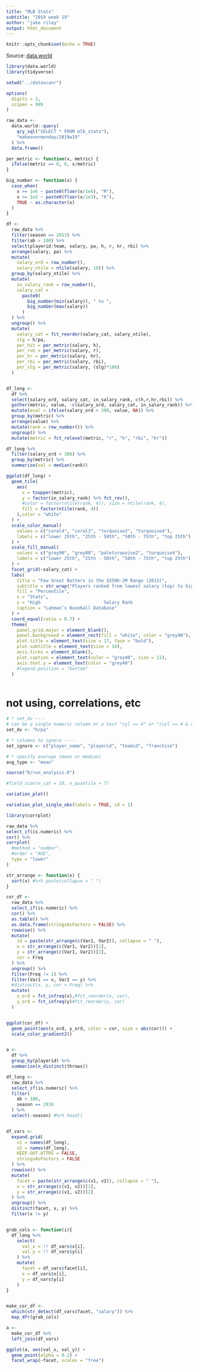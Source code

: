 ```yaml
---
title: "MLB Stats"
subtitle: "2019 week 19"
author: "jake riley"
output: html_document
---
```


```r
knitr::opts_chunk$set(echo = TRUE)
```

Source: [data.world](https://data.world/makeovermonday/2019w5)

```r
library(data.world)
library(tidyverse)

setwd("../datascanr")

options(
  digits = 3,
  scipen = 999
)

raw_data <-
  data.world::query(
    qry_sql("SELECT * FROM mlb_stats"),
    "makeovermonday/2019w19"
  ) %>% 
  data.frame() 

per_metric <- function(x, metric) {
  ifelse(metric == 0, 0, x/metric)
}

big_number <- function(x) {
  case_when(
    x >= 1e6 ~ paste0(floor(x/1e6), "M"),
    x >= 1e3 ~ paste0(floor(x/1e3), "K"),
    TRUE ~ as.character(x)
  )
}

df <- 
  raw_data %>% 
  filter(season == 2013) %>% 
  filter(ab > 100) %>%
  select(playerid:team, salary, pa, h, r, hr, rbi) %>% 
  arrange(salary, pa) %>% 
  mutate(
    salary_ord = row_number(),
    salary_ntile = ntile(salary, 10)) %>% 
  group_by(salary_ntile) %>% 
  mutate(
    in_salary_rank = row_number(),
    salary_cat = 
      paste0(
        big_number(min(salary)), " to ", 
        big_number(max(salary))
      )
  ) %>% 
  ungroup() %>% 
  mutate(
    salary_cat = fct_reorder(salary_cat, salary_ntile),
    slg = h/pa,
    per_hit = per_metric(salary, h),
    per_run = per_metric(salary, r),
    per_hr = per_metric(salary, hr),
    per_rbi = per_metric(salary, rbi),
    per_slg = per_metric(salary, (slg)*100)
  )


df_long <-
  df %>% 
  select(salary_ord, salary_cat, in_salary_rank, c(h,r,hr,rbi)) %>% 
  gather(metric, value, -c(salary_ord, salary_cat, in_salary_rank)) %>% 
  mutate(eval = ifelse(salary_ord > 300, value, NA)) %>% 
  group_by(metric) %>% 
  arrange(value) %>% 
  mutate(rank = row_number()) %>% 
  ungroup() %>% 
  mutate(metric = fct_relevel(metric, "r", "h", "rbi", "hr"))

df_long %>% 
  filter(salary_ord > 300) %>% 
  group_by(metric) %>% 
  summarise(val = median(rank))
```

```r
ggplot(df_long) +
  geom_tile(
    aes(
      x = toupper(metric), 
      y = factor(in_salary_rank) %>% fct_rev(), 
      #color = factor(ntile(rank, 4)), size = ntile(rank, 4),
      fill = factor(ntile(rank, 4))
    ),color = "white"
  ) +
  scale_color_manual(
    values = c("coral4", "coral3", "turquoise3", "turquoise4"),
    labels = c("lower 25th", "25th - 50th", "50th - 75th", "top 25th")
  ) +
  scale_fill_manual(
    values = c("grey90", "grey80", "paleturquoise2", "turquoise4"),
    labels = c("lower 25th", "25th - 50th", "50th - 75th", "top 25th")
  ) +
  facet_grid(~salary_cat) +
  labs(
    title = "Few Great Batters in the $550K-2M Range (2013)",
    subtitle = str_wrap("Players ranked from lowest salary (top) to highest (bottom) in the 2013 season. Stats at for each column represent hits, home runs, runs, and RBI, with each metric broken into percentiles. Only players with 100 plate appearances were included (n = 369).", 130),
    fill = "Percentile",
    x = "Stats",
    y = "High                        Salary Rank                        Low\n ",
    caption = "Lahman’s Baseball Database"
  ) +
  coord_equal(ratio = 0.7) +
  theme(
    panel.grid.major = element_blank(),
    panel.background = element_rect(fill = "white", color = "grey90"),
    plot.title = element_text(size = 17, face = "bold"),
    plot.subtitle = element_text(size = 14),
    axis.ticks = element_blank(),
    plot.caption = element_text(color = "grey40", size = 11),
    axis.text.y = element_text(color = "grey40")
    #legend.position = "bottom"
  )



```





# not using, correlations, etc


```r
# * set_dv ----
# can be a single numeric column or a test "cyl == 4" or "(cyl == 4 & cty > 10)"
set_dv <- "h/pa" 

# * columns to ignore ----
set_ignore <- c("player_name", "playerid", "teamid", "franchise")

# * specify average (mean or median)
avg_type <- "mean"
```

```r
source("R/run_analysis.R")

#field_scan(n_cat = 10, n_quantile = 7)

variation_plot()

variation_plot_single_obs(labels = TRUE, id = 1)

```



```r
library(corrplot)

raw_data %>% 
select_if(is.numeric) %>% 
cor() %>% 
corrplot(
  #method = "number",
  #order = "AOE", 
  type = "lower"
)

str_arrange <- function(x) {
  sort(x) #%>% paste(collapse = " ")
}

cor_df <-
  raw_data %>% 
  select_if(is.numeric) %>% 
  cor() %>% 
  as.table() %>% 
  as.data.frame(stringsAsFactors = FALSE) %>% 
  rowwise() %>% 
  mutate(
    id = paste(str_arrange(c(Var1, Var2)), collapse = " "),
    x = str_arrange(c(Var1, Var2))[1],
    y = str_arrange(c(Var1, Var2))[2],
    cor = Freq
  ) %>% 
  ungroup() %>% 
  filter(Freq != 1) %>% 
  filter(Var1 == x, Var2 == y) %>% 
  #distinct(x, y, cor = Freq) %>% 
  mutate(
    x_ord = fct_infreq(x),#fct_reorder(x, cor),
    y_ord = fct_infreq(y)#fct_reorder(y, cor)
  )


ggplot(cor_df) +
  geom_point(aes(x_ord, y_ord, color = cor, size = abs(cor))) +
  scale_color_gradient2()


a <-
  df %>% 
  group_by(playerid) %>% 
  summarise(n_distinct(throws))

```


```r
df_long <-
  raw_data %>% 
  select_if(is.numeric) %>%
  filter(
    ab > 100,
    season == 2016
  ) %>% 
  select(-season) #%>% head()


df_vars <-
  expand.grid(
    v1 = names(df_long),
    v2 = names(df_long),
    KEEP.OUT.ATTRS = FALSE,
    stringsAsFactors = FALSE
  ) %>% 
  rowwise() %>% 
  mutate(
    facet = paste(str_arrange(c(v1, v2)), collapse = " "),
    x = str_arrange(c(v1, v2))[1],
    y = str_arrange(c(v1, v2))[2]
  ) %>% 
  ungroup() %>% 
  distinct(facet, x, y) %>% 
  filter(x != y)


grab_cols <- function(i){
  df_long %>% 
    select(
      val_x = !! df_vars$x[i], 
      val_y = !! df_vars$y[i]
    ) %>% 
    mutate(
      facet = df_vars$facet[i],
      x = df_vars$x[i], 
      y = df_vars$y[i]
    )
}


make_cor_df <-
  which(str_detect(df_vars$facet, "salary")) %>% 
  map_dfr(grab_cols)

a <-
  make_cor_df %>% 
  left_join(df_vars)

ggplot(a, aes(val_x, val_y)) +
  geom_point(alpha = 0.2) +
  facet_wrap(~facet, scales = "free")
```

